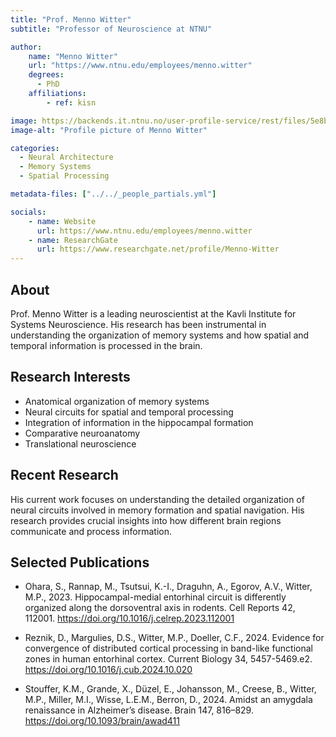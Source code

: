 ```yaml
---
title: "Prof. Menno Witter"
subtitle: "Professor of Neuroscience at NTNU"

author:
    name: "Menno Witter"
    url: "https://www.ntnu.edu/employees/menno.witter"
    degrees:
      - PhD
    affiliations:
        - ref: kisn

image: https://backends.it.ntnu.no/user-profile-service/rest/files/5e8b3d76-c13b-36d3-8008-7825623b0d96
image-alt: "Profile picture of Menno Witter"

categories:
  - Neural Architecture
  - Memory Systems
  - Spatial Processing

metadata-files: ["../../_people_partials.yml"]

socials:
    - name: Website
      url: https://www.ntnu.edu/employees/menno.witter
    - name: ResearchGate
      url: https://www.researchgate.net/profile/Menno-Witter
---
```


## About

Prof. Menno Witter is a leading neuroscientist at the Kavli Institute for Systems Neuroscience. His research has been instrumental in understanding the organization of memory systems and how spatial and temporal information is processed in the brain.

## Research Interests

- Anatomical organization of memory systems
- Neural circuits for spatial and temporal processing
- Integration of information in the hippocampal formation
- Comparative neuroanatomy
- Translational neuroscience

## Recent Research

His current work focuses on understanding the detailed organization of neural circuits involved in memory formation and spatial navigation. His research provides crucial insights into how different brain regions communicate and process information.

## Selected Publications

- Ohara, S., Rannap, M., Tsutsui, K.-I., Draguhn, A., Egorov, A.V., Witter, M.P., 2023. Hippocampal-medial entorhinal circuit is differently organized along the dorsoventral axis in rodents. Cell Reports 42, 112001. [https://doi.org/10.1016/j.celrep.2023.112001](https://doi.org/10.1016/j.celrep.2023.112001)

- Reznik, D., Margulies, D.S., Witter, M.P., Doeller, C.F., 2024. Evidence for convergence of distributed cortical processing in band-like functional zones in human entorhinal cortex. Current Biology 34, 5457-5469.e2. [https://doi.org/10.1016/j.cub.2024.10.020](https://doi.org/10.1016/j.cub.2024.10.020)

- Stouffer, K.M., Grande, X., Düzel, E., Johansson, M., Creese, B., Witter, M.P., Miller, M.I., Wisse, L.E.M., Berron, D., 2024. Amidst an amygdala renaissance in Alzheimer’s disease. Brain 147, 816–829. [https://doi.org/10.1093/brain/awad411](https://doi.org/10.1093/brain/awad411)
